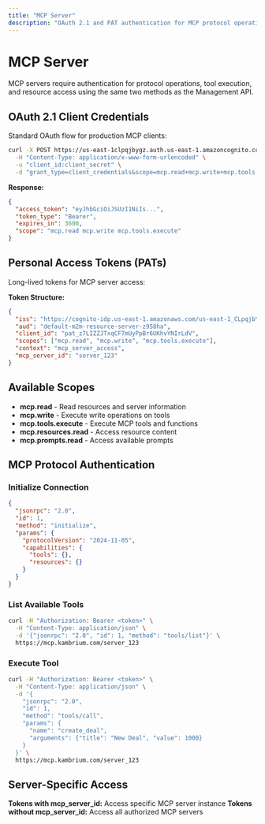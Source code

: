 ```yaml
---
title: "MCP Server"
description: "OAuth 2.1 and PAT authentication for MCP protocol operations"
---
```


# MCP Server

MCP servers require authentication for protocol operations, tool execution, and resource access using the same two methods as the Management API.

## OAuth 2.1 Client Credentials

Standard OAuth flow for production MCP clients:

```bash
curl -X POST https://us-east-1clpqjbygz.auth.us-east-1.amazoncognito.com/oauth2/token \
  -H "Content-Type: application/x-www-form-urlencoded" \
  -u "client_id:client_secret" \
  -d "grant_type=client_credentials&scope=mcp.read+mcp.write+mcp.tools.execute"
```

**Response:**

```json
{
  "access_token": "eyJhbGciOiJSUzI1NiIs...",
  "token_type": "Bearer",
  "expires_in": 3600,
  "scope": "mcp.read mcp.write mcp.tools.execute"
}
```

## Personal Access Tokens (PATs)

Long-lived tokens for MCP server access:

**Token Structure:**

```json
{
  "iss": "https://cognito-idp.us-east-1.amazonaws.com/us-east-1_CLpqjbYgz",
  "aud": "default-m2m-resource-server-z958ha",
  "client_id": "pat_z7LIZZJTxqCF7mUyPpBr6UKhvYNIrLdV",
  "scopes": ["mcp.read", "mcp.write", "mcp.tools.execute"],
  "context": "mcp_server_access",
  "mcp_server_id": "server_123"
}
```

## Available Scopes

- **mcp.read** - Read resources and server information
- **mcp.write** - Execute write operations on tools
- **mcp.tools.execute** - Execute MCP tools and functions
- **mcp.resources.read** - Access resource content
- **mcp.prompts.read** - Access available prompts

## MCP Protocol Authentication

### Initialize Connection

```json
{
  "jsonrpc": "2.0",
  "id": 1,
  "method": "initialize",
  "params": {
    "protocolVersion": "2024-11-05",
    "capabilities": {
      "tools": {},
      "resources": {}
    }
  }
}
```

### List Available Tools

```bash
curl -H "Authorization: Bearer <token>" \
  -H "Content-Type: application/json" \
  -d '{"jsonrpc": "2.0", "id": 1, "method": "tools/list"}' \
  https://mcp.kambrium.com/server_123
```

### Execute Tool

```bash
curl -H "Authorization: Bearer <token>" \
  -H "Content-Type: application/json" \
  -d '{
    "jsonrpc": "2.0",
    "id": 1,
    "method": "tools/call",
    "params": {
      "name": "create_deal",
      "arguments": {"title": "New Deal", "value": 1000}
    }
  }' \
  https://mcp.kambrium.com/server_123
```

## Server-Specific Access

**Tokens with mcp_server_id:** Access specific MCP server instance
**Tokens without mcp_server_id:** Access all authorized MCP servers
